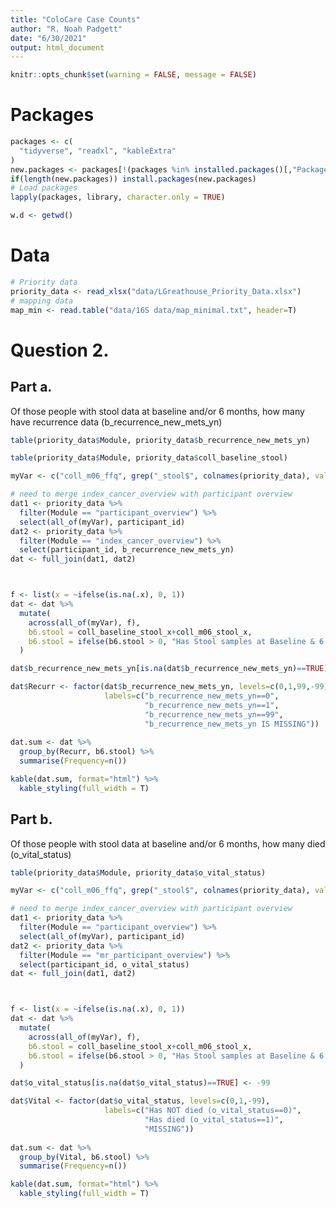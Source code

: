 ```yaml
---
title: "ColoCare Case Counts"
author: "R. Noah Padgett"
date: "6/30/2021"
output: html_document
---
```


```r
knitr::opts_chunk$set(warning = FALSE, message = FALSE) 
```


# Packages

```r

packages <- c(
  "tidyverse", "readxl", "kableExtra"
)
new.packages <- packages[!(packages %in% installed.packages()[,"Package"])]
if(length(new.packages)) install.packages(new.packages)
# Load packages
lapply(packages, library, character.only = TRUE)

w.d <- getwd()

```

# Data

```r
# Priority data
priority_data <- read_xlsx("data/LGreathouse_Priority_Data.xlsx") 
# mapping data
map_min <- read.table("data/16S data/map_minimal.txt", header=T)
```

# Question 2.

## Part a. 

Of those people with stool data at baseline and/or 6 months, how many have recurrence data (b_recurrence_new_mets_yn)

```r

table(priority_data$Module, priority_data$b_recurrence_new_mets_yn)

table(priority_data$Module, priority_data$coll_baseline_stool)

```


```r
myVar <- c("coll_m06_ffq", grep("_stool$", colnames(priority_data), value = T))

# need to merge index_cancer_overview with participant overview
dat1 <- priority_data %>%
  filter(Module == "participant_overview") %>%
  select(all_of(myVar), participant_id)
dat2 <- priority_data %>%
  filter(Module == "index_cancer_overview") %>%
  select(participant_id, b_recurrence_new_mets_yn)
dat <- full_join(dat1, dat2)



f <- list(x = ~ifelse(is.na(.x), 0, 1))
dat <- dat %>%
  mutate(
    across(all_of(myVar), f),
    b6.stool = coll_baseline_stool_x+coll_m06_stool_x,
    b6.stool = ifelse(b6.stool > 0, "Has Stool samples at Baseline & 6.Months", "Does NOT have Stool samples at Baseline & 6.Months"),
  )

dat$b_recurrence_new_mets_yn[is.na(dat$b_recurrence_new_mets_yn)==TRUE] <- -99

dat$Recurr <- factor(dat$b_recurrence_new_mets_yn, levels=c(0,1,99,-99),
                     labels=c("b_recurrence_new_mets_yn==0",
                              "b_recurrence_new_mets_yn==1",
                              "b_recurrence_new_mets_yn==99",
                              "b_recurrence_new_mets_yn IS MISSING"))
  
dat.sum <- dat %>%
  group_by(Recurr, b6.stool) %>%
  summarise(Frequency=n())

kable(dat.sum, format="html") %>%
  kable_styling(full_width = T)

```


## Part b.

Of those people with stool data at baseline and/or 6 months, how many died (o_vital_status)

```r

table(priority_data$Module, priority_data$o_vital_status)

```


```r
myVar <- c("coll_m06_ffq", grep("_stool$", colnames(priority_data), value = T))

# need to merge index_cancer_overview with participant overview
dat1 <- priority_data %>%
  filter(Module == "participant_overview") %>%
  select(all_of(myVar), participant_id)
dat2 <- priority_data %>%
  filter(Module == "mr_participant_overview") %>%
  select(participant_id, o_vital_status)
dat <- full_join(dat1, dat2)



f <- list(x = ~ifelse(is.na(.x), 0, 1))
dat <- dat %>%
  mutate(
    across(all_of(myVar), f),
    b6.stool = coll_baseline_stool_x+coll_m06_stool_x,
    b6.stool = ifelse(b6.stool > 0, "Has Stool samples at Baseline & 6.Months", "Does NOT have Stool samples at Baseline & 6.Months"),
  )

dat$o_vital_status[is.na(dat$o_vital_status)==TRUE] <- -99

dat$Vital <- factor(dat$o_vital_status, levels=c(0,1,-99),
                     labels=c("Has NOT died (o_vital_status==0)",
                              "Has died (o_vital_status==1)",
                              "MISSING"))
  
dat.sum <- dat %>%
  group_by(Vital, b6.stool) %>%
  summarise(Frequency=n())

kable(dat.sum, format="html") %>%
  kable_styling(full_width = T)

```
